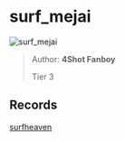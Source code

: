 
# surf_mejai

![surf_mejai](https://raw.githubusercontent.com/Sayt123/SurfMapPics/Maps-and-bonuses/csgo/surf_mejai.jpg)

> Author: **4Shot Fanboy**
>
> Tier 3

## Records

[surfheaven](https://surfheaven.eu/map/surf_mejai)

